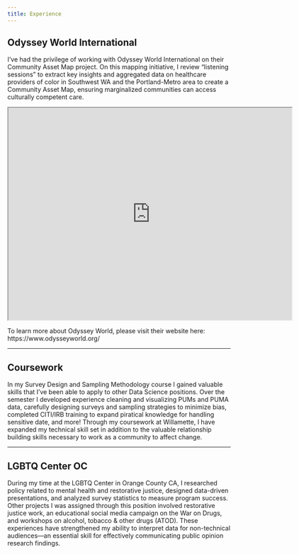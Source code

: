 ```yaml
---
title: Experience
---
```


## Odyssey World International

I've had the privilege of working with Odyssey World International on their Community Asset Map project. On this mapping initiative, I review "listening sessions" to extract key insights and aggregated data on healthcare providers of color in Southwest WA and the Portland-Metro area to create a Community Asset Map, ensuring marginalized communities can access culturally competent care. 

<iframe src="https://www.google.com/maps/d/u/0/embed?mid=1lxialY7veKVCIv3KtGDCmiVtoZ0jhdc&ehbc=2E312F" width="640" height="480"></iframe>

To learn more about Odyssey World, please visit their website here: 
https://www.odysseyworld.org/

----

## Coursework

In my Survey Design and Sampling Methodology course I gained valuable skills that I've been able to apply to other Data Science positions. Over the semester I developed experience cleaning and visualizing PUMs and PUMA data, carefully designing surveys and sampling strategies to minimize bias, completed CITI/IRB training to expand piratical knowledge for handling sensitive date, and more! Through my coursework at Willamette, I have expanded my technical skill set in addition to the valuable relationship building skills necessary to work as a community to affect change.

----

## LGBTQ Center OC

During my time at the LGBTQ Center in Orange County CA, I researched policy related to mental health and restorative justice, designed data-driven presentations, and analyzed survey statistics to measure program success. Other projects I was assigned through this position involved restorative justice work, an educational social media campaign on the War on Drugs, and workshops on alcohol, tobacco & other drugs (ATOD). These experiences have strengthened my ability to interpret data for non-technical audiences—an essential skill for effectively communicating public opinion research findings.